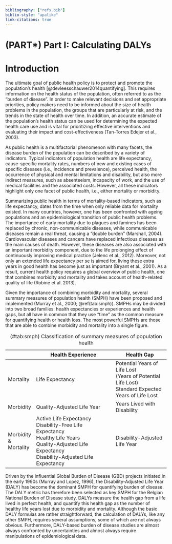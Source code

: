 ```yaml
---
bibliography: ["refs.bib"]
biblio-style: "apalike"
link-citations: true
---
```


# (PART\*)  Part I: Calculating DALYs {-} 

# Introduction

The ultimate goal of public health policy is to protect and promote the population's health [@devleesschauwer2014quantifying]. This requires information on the health status of the population, often referred to as the "burden of disease". In order to make relevant decisions and set appropriate priorities, policy makers need to be informed about the size of health problems in the population, the groups that are particularly at risk, and the trends in the state of health over time. In addition, an accurate estimate of the population’s health status can be used for determining the expected health care use and is vital for prioritizing effective interventions and evaluating their impact and cost-effectiveness (Tan-Torres Edejer et al., 2003).

As public health is a multifactorial phenomenon with many facets, the disease burden of the population can be described by a variety of indicators. Typical indicators of population health are life expectancy, cause-specific mortality rates, numbers of new and existing cases of specific diseases (i.e., incidence and prevalence), perceived health, the occurrence of physical and mental limitations and disability, but also more indirect measures, such as absenteeism, incapacity of work, and the use of medical facilities and the associated costs. However, all these indicators highlight only one facet of public health, i.e., either mortality or morbidity.

Summarizing public health in terms of mortality-based indicators, such as life expectancy, dates from the time when only reliable data for mortality existed. In many countries, however, one has been confronted with ageing populations and an epidemiological transition of public health problems. The importance of early mortality due to plagues and famines has been replaced by chronic, non-communicable diseases, while communicable diseases remain a real threat, causing a “double burden” (Marshall, 2004). Cardiovascular diseases and cancers have replaced infectious diseases as the main causes of death. However, these diseases are also associated with an important morbidity component, due to the life prolonging effect of continuously improving medical practice (Jelenc et al., 2012). Moreover, not only an extended life expectancy per se is aimed for, living these extra years in good health has become just as important (Bryant et al., 2001). As a result, current health policy requires a global overview of public health, one that combines morbidity and mortality and takes account of health-related quality of life (Robine et al. 2013).

Given the importance of combining morbidity and mortality, several summary measures of population health (SMPH) have been proposed and implemented (Murray et al., 2000; \@ref(tab:smph)). SMPHs may be divided into two broad families: health expectancies or experiences and health gaps, but all have in common that they use “time” as the common measure for quantifying health or health loss. The most powerful SMPHs are those that are able to combine morbidity and mortality into a single figure.

Table: (\#tab:smph) Classification of summary measures of population health

|                       | Health Experience                                                                                                                                          | Health Gap                                                                                             |
|-----------------------|------------------------------------------------------------------------------------------------------------------------------------------------------------|--------------------------------------------------------------------------------------------------------|
| Mortality             | Life Expectancy                                                                                                                                            | Potential Years of Life Lost<br>(Years of Potential Life Lost)<br>Standard Expected Years of Life Lost |
| Morbidity             | Quality-Adjusted Life Year                                                                                                                                 | Years Lived with Disability                                                                            |
| Morbidity & Mortality | Active Life Expectancy<br>Disability-Free Life Expectancy<br>Healthy Life Years<br>Quality-Adjusted Life Expectancy<br>Disability-Adjusted Life Expectancy | Disability-Adjusted Life Year                                                                          |

Driven by the influential Global Burden of Disease (GBD) projects initiated in the early 1990s (Murray and Lopez, 1996), the Disability-Adjusted Life Year (DALY) has become the dominant SMPH for quantifying burden of disease. The DALY metric has therefore been selected as key SMPH for the Belgian National Burden of Disease study. DALYs measure the health gap from a life lived in perfect health, and quantify this health gap as the number of healthy life years lost due to morbidity and mortality. Although the basic DALY formulas are rather straightforward, the calculation of DALYs, like any other SMPH, requires several assumptions, some of which are not always obvious. Furthermore, DALY-based burden of disease studies are almost always confronted by uncertainties and almost always require manipulations of epidemiological data.
